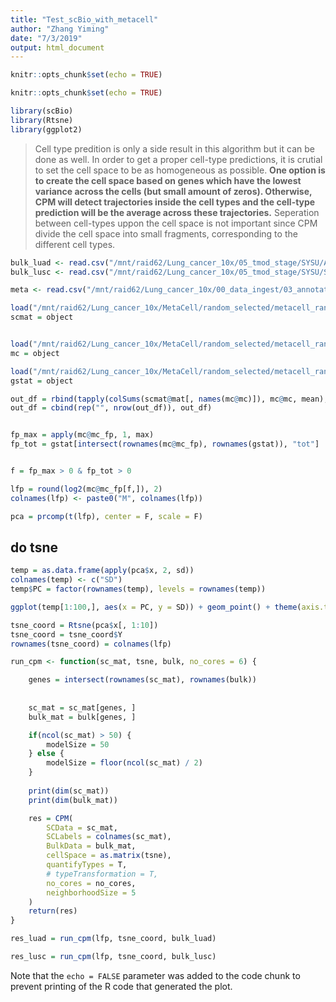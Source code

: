 ```yaml
---
title: "Test_scBio_with_metacell"
author: "Zhang Yiming"
date: "7/3/2019"
output: html_document
---
```


```r
knitr::opts_chunk$set(echo = TRUE)
```


```r
knitr::opts_chunk$set(echo = TRUE)
```

```r
library(scBio)
library(Rtsne)
library(ggplot2)
```



> Cell type predition is only a side result in this algorithm but it can be done as well. 
In order to get a proper cell-type predictions, it is crutial to set the cell space to be as homogeneous as possible. 
**One option is to create the cell space based on genes which have the lowest variance across the cells (but small amount of zeros). **
**Otherwise, CPM will detect trajectories inside the cell types and the cell-type prediction will be the average across these trajectories.** 
Seperation between cell-types uppon the cell space is not important since CPM divide the cell space into small fragments, corresponding to the different cell types.


```r
bulk_luad <- read.csv("/mnt/raid62/Lung_cancer_10x/05_tmod_stage/SYSU/ADC.csv", row.names = 1)
bulk_lusc <- read.csv("/mnt/raid62/Lung_cancer_10x/05_tmod_stage/SYSU/SCC.csv", row.names = 1)
```

```r
meta <- read.csv("/mnt/raid62/Lung_cancer_10x/00_data_ingest/03_annotation_csv/20190506_meta.csv", row.names = 1)
```

```r
load("/mnt/raid62/Lung_cancer_10x/MetaCell/random_selected/metacell_random_selected_1/mat.metacell_random_selected_1.Rda")
scmat = object


load("/mnt/raid62/Lung_cancer_10x/MetaCell/random_selected/metacell_random_selected_1/mc.metacell_random_selected_1_mc_f.Rda")
mc = object

load("/mnt/raid62/Lung_cancer_10x/MetaCell/random_selected/metacell_random_selected_1/gstat.metacell_random_selected_1.Rda")
gstat = object

out_df = rbind(tapply(colSums(scmat@mat[, names(mc@mc)]), mc@mc, mean), table(mc@mc))
out_df = cbind(rep("", nrow(out_df)), out_df)


fp_max = apply(mc@mc_fp, 1, max)
fp_tot = gstat[intersect(rownames(mc@mc_fp), rownames(gstat)), "tot"]


f = fp_max > 0 & fp_tot > 0

lfp = round(log2(mc@mc_fp[f,]), 2)
colnames(lfp) <- paste0("M", colnames(lfp))

pca = prcomp(t(lfp), center = F, scale = F)
```


## do tsne
```r
temp = as.data.frame(apply(pca$x, 2, sd))
colnames(temp) <- c("SD")
temp$PC = factor(rownames(temp), levels = rownames(temp))

ggplot(temp[1:100,], aes(x = PC, y = SD)) + geom_point() + theme(axis.text.x = element_text(angle = 90))
```

```r
tsne_coord = Rtsne(pca$x[, 1:10])
tsne_coord = tsne_coord$Y
rownames(tsne_coord) = colnames(lfp)
```

```r
run_cpm <- function(sc_mat, tsne, bulk, no_cores = 6) {

    genes = intersect(rownames(sc_mat), rownames(bulk))
    
    
    sc_mat = sc_mat[genes, ]
    bulk_mat = bulk[genes, ]

    if(ncol(sc_mat) > 50) {
        modelSize = 50
    } else {
        modelSize = floor(ncol(sc_mat) / 2)
    }
    
    print(dim(sc_mat))
    print(dim(bulk_mat))

    res = CPM(
        SCData = sc_mat, 
        SCLabels = colnames(sc_mat), 
        BulkData = bulk_mat, 
        cellSpace = as.matrix(tsne), 
        quantifyTypes = T, 
        # typeTransformation = T, 
        no_cores = no_cores,
        neighborhoodSize = 5
    ) 
    return(res)
}
```


```r
res_luad = run_cpm(lfp, tsne_coord, bulk_luad)

res_lusc = run_cpm(lfp, tsne_coord, bulk_lusc)
```

Note that the `echo = FALSE` parameter was added to the code chunk to prevent printing of the R code that generated the plot.
